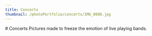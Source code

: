 ```yaml
---
title: Concerts
thumbnail: /photoPortfolio/concerts/IMG_0088.jpg
---
```


<section>
# Concerts
Pictures made to freeze the emotion of live playing bands.
</section>

<PhotoComponent url="/photoPortfolio/concerts/IMG_0267.jpg" title= "Jumping" aspect="horizontal"/>
<PhotoComponent url="/photoPortfolio/concerts/IMG_0088.jpg"
  title=""
  aspect="vertical"/>

<div className="min-w-full h-full flex md:flex-row flex-col md:justify-between justify-center items-center self-end gap-4">
	<div className="md:w-1/6 w-1/3 md:self-start">
<PhotoComponent url="/photoPortfolio/concerts/IMG_0068.jpg"
title=""
  aspect="vertical"/>
		</div>
	<div className="w-1/3">
	<PhotoComponent url="/photoPortfolio/concerts/IMG_0422.jpg"
  title=""
  aspect="vertical"/>
		</div>
</div>
<div className="w-48 h-48 block bg-red-600"/>
<PhotoComponent url="/photoPortfolio/concerts/IMG_2347.jpg"
  title=""
  aspect="vertical"/>
<PhotoComponent url="/photoPortfolio/concerts/IMG_3003-2.jpg"
  title=""
  aspect="vertical"/>

<div className="min-w-full h-full flex flex-row justify-around self-end p-8 gap-4">
	<div className="w-1/4 self-start">
<PhotoComponent url="/photoPortfolio/concerts/IMG_0073.jpg"
  title=""
  aspect="vertical"/>
	</div>
	<div className="w-2/4 self-end">
<PhotoComponent url="/photoPortfolio/concerts/IMG_0552-2.jpg"
  title=""
  aspect="horizontal"/>
	</div>
</div>

<PhotoComponent url="/photoPortfolio/concerts/IMG_0461.jpg"
  title=""
  aspect="vertical"/>
